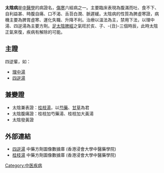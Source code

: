 {{ctm}}
'''太陰病'''是[[中醫學|中醫學]]的病證名，[[傷寒_(中醫)|傷寒]]六經病之一。主要臨床表現為腹滿而吐、食不下、自利益甚、時腹自痛、口不渴、舌苔白潤、脈遲緩。太陰病的性質為脾虛寒證，病機主要為脾胃虛寒、運化失職、升降不利。治療以溫法為主，禁用下法，以理中湯、四逆湯為主要方劑。[[足太陰脾經|足太陰脾經]]之氣旺於亥、子、-{丑}-三個時辰，此時太陰正氣來復，疾病有解除的可能。

== 主證 ==
四逆輩，如：
*[[理中湯|理中湯]]
*[[四逆湯|四逆湯]]

== 兼變證 ==
*太陰兼表證：[[桂枝湯|桂枝湯]]，以[[芍藥|芍藥]]、[[甘草|甘草]]為君
*太陰腹痛證：桂枝加芍藥湯、桂枝加大黃湯
*太陰發黃證

== 外部連結 ==
* [https://sys02.lib.hkbu.edu.hk/cmfid/index.asp?query=all%2Ccontains%2C%E5%9B%9B%E9%80%86%E6%B9%AF&facet=type_&lang=cht    四逆湯] 中藥方劑圖像數據庫 (香港浸會大學中醫藥學院) {{zh}}{{en}}
* [https://sys02.lib.hkbu.edu.hk/cmfid/details.asp?lang=cht&id=F00002  桂枝湯] 中藥方劑圖像數據庫 (香港浸會大學中醫藥學院) {{zh}}{{en}}



{{六經病}}

[[Category:中医疾病|Category:中医疾病]]